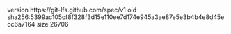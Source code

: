 version https://git-lfs.github.com/spec/v1
oid sha256:5399ac105cf8f328f3d15e110ee7d174e945a3ae87e5e3b4b4e8d45ecc6a7164
size 26706

